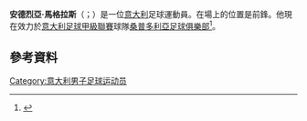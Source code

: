 '''安德烈亞·馬格拉斯'''（{{lang-it|Andrea Magrassi}}；{{bd|1993年|2月6日}}）是一位[[意大利|意大利]]足球運動員。在場上的位置是前鋒。他現在效力於[[意大利足球甲級聯賽|意大利足球甲級聯賽]]球隊[[桑普多利亞足球俱樂部|桑普多利亞足球俱樂部]]<ref>{{cite news|url=http://www.sampdoria.it/news/altra-cessione-andrea-magrassi-passa-al-real-vicenza.html|title=Altra cessione: Andrea Magrassi passa al Real Vicenza|date=30 August 2013|accessdate=15 January 2014|publisher=UC Sampdoria|language=it|deadurl=yes|archiveurl=https://archive.is/20140115103421/http://www.sampdoria.it/news/altra-cessione-andrea-magrassi-passa-al-real-vicenza.html|archivedate=2014年1月15日}}</ref>。
==參考資料==
{{Reflist}}

{{DEFAULTSORT: Magrassi, Andrea}}
[[Category:意大利男子足球运动员|Category:意大利男子足球运动员]]

{{Sport-bio-stub}}